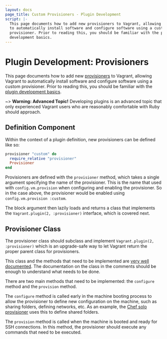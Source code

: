 ```yaml
---
layout: docs
page_title: Custom Provisioners - Plugin Development
script: |-
  This page documents how to add new provisioners to Vagrant, allowing Vagrant
  to automatically install software and configure software using a custom
  provisioner. Prior to reading this, you should be familiar with the plugin
  development basics.
---
```


# Plugin Development: Provisioners

This page documents how to add new [provisioners](/docs/provisioning/) to Vagrant,
allowing Vagrant to automatically install software and configure software
using a custom provisioner. Prior to reading this, you should be familiar
with the [plugin development basics](/docs/plugins/development-basics).

~> **Warning: Advanced Topic!** Developing plugins is an
advanced topic that only experienced Vagrant users who are reasonably
comfortable with Ruby should approach.

## Definition Component

Within the context of a plugin definition, new provisioners can be defined
like so:

```ruby
provisioner "custom" do
  require_relative "provisioner"
  Provisioner
end
```

Provisioners are defined with the `provisioner` method, which takes a
single argument specifying the name of the provisioner. This is the
name that used with `config.vm.provision` when configuring and enabling
the provisioner. So in the case above, the provisioner would be enabled
using `config.vm.provision :custom`.

The block argument then lazily loads and returns a class that implements
the `Vagrant.plugin(2, :provisioner)` interface, which is covered next.

## Provisioner Class

The provisioner class should subclass and implement
`Vagrant.plugin(2, :provisioner)` which is an upgrade-safe way to let
Vagrant return the proper parent class for provisioners.

This class and the methods that need to be implemented are
[very well documented](https://github.com/hashicorp/vagrant/blob/main/lib/vagrant/plugin/v2/provisioner.rb).
The documentation on the class in the comments should be enough
to understand what needs to be done.

There are two main methods that need to be implemented: the
`configure` method and the `provision` method.

The `configure` method is called early in the machine booting process
to allow the provisioner to define new configuration on the machine, such
as sharing folders, defining networks, etc. As an example, the
[Chef solo provisioner](https://github.com/hashicorp/vagrant/blob/main/plugins/provisioners/chef/provisioner/chef_solo.rb#L24)
uses this to define shared folders.

The `provision` method is called when the machine is booted and ready
for SSH connections. In this method, the provisioner should execute
any commands that need to be executed.
